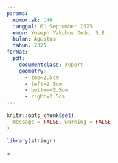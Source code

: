 ```yaml
---
params: 
  nomor.sk: 140
  tanggal: 01 September 2025
  emon: Yoseph Yakobus Dedo, S.E.
  bulan: Agustus
  tahun: 2025
format: 
  pdf:
    documentclass: report
    geometry: 
      - top=2.5cm
      - left=2.5cm
      - bottom=2.5cm
      - right=2.5cm
---
```

```r

knitr::opts_chunk$set(
  message = FALSE, warning = FALSE
)

library(stringr)

```



\tolerance=1
\emergencystretch=\maxdimen
\hyphenpenalty=10000
\hbadness=10000

\pagenumbering{gobble}

\setlength{\parindent}{0pt}   
\setlength{\parskip}{1em}  

\begin{center}
\includegraphics[width=0.10\textwidth]{logo/bps-logo.png}
\\
\textit{\textbf{
	\large{
	BADAN PUSAT STATISTIK
	\\
	KABUPATEN SIKKA
	}
}}

KEPUTUSAN KEPALA BADAN PUSAT STATISTIK
KABUPATEN SIKKA
\\
\bigskip
NOMOR `r params$nomor.sk` TAHUN `r params$tahun`
\\
\bigskip
TENTANG
\\
\bigskip
PENETAPAN \textit{EMPLOYEE OF THE MONTH} BULAN `r str_to_upper(params$bulan)` TAHUN `r params$tahun`
\\
\bigskip
DI BADAN PUSAT STATISTIK KABUPATEN SIKKA
\\
\bigskip
KEPALA BADAN PUSAT STATISTIK KABUPATEN SIKKA,

\end{center}


\begin{tabular}{llp{12cm}}

	Menimbang: & a. & bahwa Badan Pusat Statistik Kabupaten Sikka telah melakukan proses pemilihan \textit{employee of the month} dan telah terpilih \textit{employee of the month} bulan `r params$bulan |> str_to_lower()` tahun `r params$tahun`;
	\\
	\\
	& b. & bahwa berdasarkan pertimbangan sebagaimana dimaksud dalam huruf a, perlu menetapkan Keputusan Kepala Badan Pusat Statistik Kabupaten Sikka tentang \textit{employee of the month} bulan `r params$bulan |> str_to_lower()` tahun `r params$tahun` di Badan Pusat Statistik Kabupaten Sikka;
	\bigskip\\
	\\
	Mengingat: & 1. & Undang-Undang Nomor 16 Tahun 1997 tentang Statistik (Lembaran Negara Republik Indonesia Tahu 1997 Nomor 39, Tambahan Lembaran Negara Republik Indonesia Nomor 3683);
	\\
	\\
	& 2. & Undang-Undang Nomor 20 Tahun 2023 tentang Aparatur Sipil Negara (Lembaran Negara Republik Indonesia Tahun 2023 Nomor 141, Tambaan Lembaran Negara Republik Indonesia Nomor 6897);
	\\
	\\
	& 3. & Peraturan Pemerintah Nomor 11 Tahun 2017 tentang Manajemen Pegawai Negeri Sipil (Lembaran Negara Republik Indonesia Tahun 2017 Nomor 63, Tambahan Lembaran Negara Republik Indonesia Nomor 6307), sebagaimana telah diubah dengan Peraturan Pemerintah Nomor 17 Tahun 2020 (Lembaran Negara Republik Indonesia Tahun 2020 Nomor 68, Tambahan Lembaran Negara Republik Nomor 6477);
	\\
	\\
	& 4. & Peraturan Presiden Nomor 86 Tahun 2007 tentang Badan Pusat Statistik
	\\
	\\
	& 5. & Peraturan Badan Pusat Statistik Nomor 5 Tahun 2023 tentang Organisasi dan Tata Kerja Badan Pusat Statistik Provinsi dan Badan Pusat Statistik Kabupaten/Kota (Berita Negara Republik Indonesia Tahun 2023 Nomor 429);
\end{tabular}

\newpage

\begin{center}
MEMUTUSKAN:
\end{center}

\begin{tabular}{llp{12cm}}
Menetapkan & : & KEPUTUSAN KEPALA BADAN PUSAT STATISTIK KABUPATEN SIKKA TENTANG PENETAPAN \textit{EMPLOYEE OF THE MONTH} BULAN `r str_to_upper(params$bulan)` TAHUN `r params$tahun` DI BADAN PUSAT STATISTIK KABUPATEN SIKKA
	\\
	\\
KESATU & : &  Menetapkan \textit{Employee Of The Month} Bulan `r str_to_title(params$bulan)` Tahun `r params$tahun` adalah `r params$emon`
	\\
	\\
KEDUA & : & Keputusan ini mulai berlaku sejak \textit{Employee Of The Month} terpilih dan ditetapkan pada setiap bulannya.
\end{tabular}


\bigskip
\hfill
\begin{tabular}{@{}c}

Ditetapkan di Maumere \\
pada tanggal `r params$tanggal` \bigskip\\


KUASA PENGGUNA ANGGARAN \\
BADAN PUSAT STATISTIK \\
KABUPATEN SIKKA \bigskip\\
\\
\\
\\
\\
KRISTANTO SETYO UTOMO
\end{tabular}